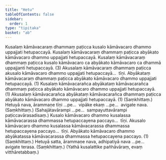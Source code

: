 ```yaml
---
title: "Hetu"
tableOfContents: false
sidebar:
  order: 1
type: "tipitaka"
basket: "ab"
---
```



<DynamicBreadcrumb />

<Division number="28">

<Paragraph number="1599">
Kusalaṃ kāmāvacaraṃ dhammaṃ paṭicca kusalo kāmāvacaro dhammo uppajjati hetupaccayā. Kusalaṃ kāmāvacaraṃ dhammaṃ paṭicca abyākato kāmāvacaro dhammo uppajjati hetupaccayā. Kusalaṃ kāmāvacaraṃ dhammaṃ paṭicca kusalo kāmāvacaro ca abyākato kāmāvacaro ca dhammā uppajjanti hetupaccayā. (3)
</Paragraph>

<Paragraph number="1600">
Akusalaṃ kāmāvacaraṃ dhammaṃ paṭicca akusalo kāmāvacaro dhammo uppajjati hetupaccayā…  tīṇi.
</Paragraph>

<Paragraph number="1601">
Abyākataṃ kāmāvacaraṃ dhammaṃ paṭicca abyākato kāmāvacaro dhammo uppajjati hetupaccayā. (1)
</Paragraph>

<Paragraph number="1602">
Kusalaṃ kāmāvacarañca abyākataṃ kāmāvacarañca dhammaṃ paṭicca abyākato kāmāvacaro dhammo uppajjati hetupaccayā. (1)
</Paragraph>

<Paragraph number="1603">
Akusalaṃ kāmāvacarañca abyākataṃ kāmāvacarañca dhammaṃ paṭicca abyākato kāmāvacaro dhammo uppajjati hetupaccayā. (1) (Saṃkhittaṃ.)
</Paragraph>

</Division>
<Division number="29">

<Paragraph number="1604">
Hetuyā nava, ārammaṇe tīṇi …pe…  vipāke ekaṃ …pe…  avigate nava. (Saṃkhittaṃ.)
</Paragraph>

<Paragraph number="1605">
(Sahajātavārampi …pe…  sampayuttavārampi paṭiccavārasadisaṃ.)
</Paragraph>

</Division>
<Division number="30">

<Paragraph number="1606">
Kusalo kāmāvacaro dhammo kusalassa kāmāvacarassa dhammassa hetupaccayena paccayo…  tīṇi.
</Paragraph>

<Paragraph number="1607">
Akusalo kāmāvacaro dhammo kusalassa kāmāvacarassa dhammassa hetupaccayena paccayo…  tīṇi.
</Paragraph>

<Paragraph number="1608">
Abyākato kāmāvacaro dhammo abyākatassa kāmāvacarassa dhammassa hetupaccayena paccayo. (1) (Saṃkhittaṃ.)
</Paragraph>

</Division>
<Division number="31">

<Paragraph number="1609">
Hetuyā satta, ārammaṇe nava, adhipatiyā nava …pe…  avigate terasa. (Saṃkhittaṃ.)
</Paragraph>

<Paragraph number="1610">
(Yathā kusalattike pañhāvāraṃ, evaṃ vitthāretabbaṃ.)
</Paragraph>
</Division>